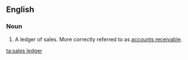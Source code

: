 ==English==

===Noun===
{{en-noun|head=[[sales]] [[ledger]]}}

# {{accounting}} A ledger of sales. More correctly referred to as [[accounts receivable]].

[[ta:sales ledger]]